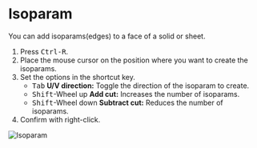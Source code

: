 
<Reference shortcut="Ctrl-R" command="Isoparam" button="" />

# Isoparam

You can add isoparams(edges) to a face of a solid or sheet.

1. Press <kbd>Ctrl-R</kbd>.
2. Place the mouse cursor on the position where you want to create the isoparams.
3. Set the options in the shortcut key.
   - <kbd>Tab</kbd> **U/V direction:** Toggle the direction of the isoparam to create.
   - <kbd>Shift</kbd>-Wheel up **Add cut:** Increases the number of isoparams.
   - <kbd>Shift</kbd>-Wheel down **Subtract cut:** Reduces the number of isoparams.
4. Confirm with right-click.

![Isoparam](/img/isoparam.gif)






